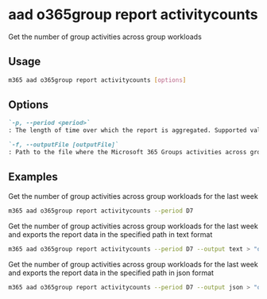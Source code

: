 
# aad o365group report activitycounts

Get the number of group activities across group workloads

## Usage

```sh
m365 aad o365group report activitycounts [options]
```

## Options

```md definition-list
`-p, --period <period>`
: The length of time over which the report is aggregated. Supported values `D7`, `D30`, `D90`, `D180`

`-f, --outputFile [outputFile]`
: Path to the file where the Microsoft 365 Groups activities across group workloads report should be stored in
```

<Global />

## Examples

Get the number of group activities across group workloads for the last week

```sh
m365 aad o365group report activitycounts --period D7
```

Get the number of group activities across group workloads for the last week and exports the report data in the specified path in text format

```sh
m365 aad o365group report activitycounts --period D7 --output text > "o365groupactivitycounts.txt"
```

Get the number of group activities across group workloads for the last week and exports the report data in the specified path in json format

```sh
m365 aad o365group report activitycounts --period D7 --output json > "o365groupactivitycounts.json"
```
